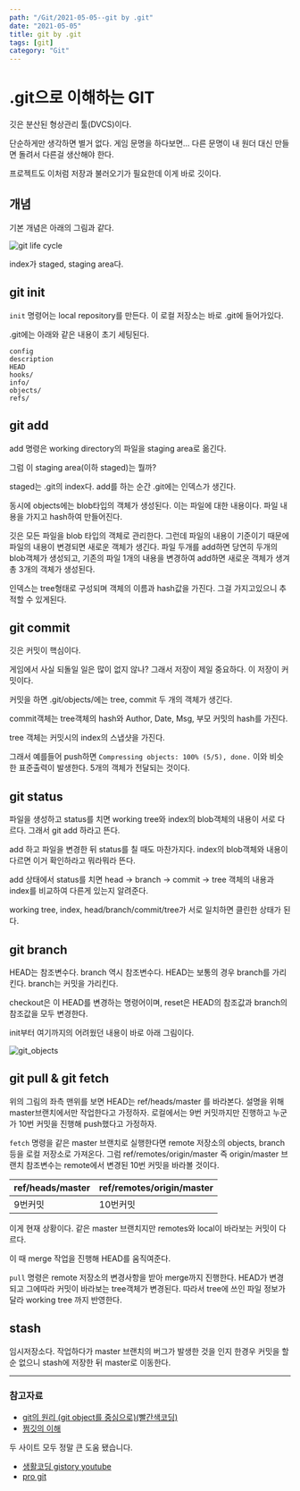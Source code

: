 ---
path: "/Git/2021-05-05--git by .git"
date: "2021-05-05"
title: git by .git
tags: [git]
category: "Git"
---

# .git으로 이해하는 GIT

깃은 분산된 형상관리 툴(DVCS)이다.

단순하게만 생각하면 별거 없다. 게임 문명을 하다보면... 다른 문명이 내 원더 대신 만들면 돌려서 다른걸 생산해야 한다.

프로젝트도 이처럼 저장과 불러오기가 필요한데 이게 바로 깃이다.

## 개념

기본 개념은 아래의 그림과 같다.

![git life cycle](/assets/images/gitBy_.git_gitlifecycle.png)

index가 staged, staging area다.

## git init

`init` 명령어는 local repository를 만든다. 이 로컬 저장소는 바로 .git에 들어가있다.

.git에는 아래와 같은 내용이 초기 세팅된다.

    config
    description
    HEAD
    hooks/
    info/
    objects/
    refs/

## git add

add 명령은 working directory의 파일을 staging area로 옮긴다.

그럼 이 staging area(이하 staged)는 뭘까?

staged는 .git의 index다. add를 하는 순간 .git에는 인덱스가 생긴다.

동시에 objects에는 blob타입의 객체가 생성된다. 이는 파일에 대한 내용이다. 파일 내용을 가지고 hash하여 만들어진다.

깃은 모든 파일을 blob 타입의 객체로 관리한다. 그런데 파일의 내용이 기준이기 때문에 파일의 내용이 변경되면 새로운 객체가 생긴다. 파일 두개를 add하면 당연히 두개의 blob객체가 생성되고, 기존의 파일 1개의 내용을 변경하여 add하면 새로운 객체가 생겨 총 3개의 객체가 생성된다.

인덱스는 tree형태로 구성되며 객체의 이름과 hash값을 가진다. 그걸 가지고있으니 추적할 수 있게된다.

## git commit

깃은 커밋이 핵심이다.

게임에서 사실 되돌일 일은 많이 없지 않나? 그래서 저장이 제일 중요하다. 이 저장이 커밋이다.

커밋을 하면 .git/objects/에는 tree, commit 두 개의 객체가 생긴다.

commit객체는 tree객체의 hash와 Author, Date, Msg, 부모 커밋의 hash를 가진다.

tree 객체는 커밋시의 index의 스냅샷을 가진다.

그래서 예를들어 push하면 `Compressing objects: 100% (5/5), done.` 이와 비슷한 표준출력이 발생한다. 5개의 객체가 전달되는 것이다.

## git status

파일을 생성하고 status를 치면 working tree와 index의 blob객체의 내용이 서로 다르다. 그래서 git add 하라고 뜬다.

add 하고 파일을 변경한 뒤 status를 칠 때도 마찬가지다. index의 blob객체와 내용이 다르면 이거 확인하라고 뭐라뭐라 뜬다.

add 상태에서 status를 치면 head -> branch -> commit -> tree 객체의 내용과 index를 비교하여 다른게 있는지 알려준다.

working tree, index, head/branch/commit/tree가 서로 일치하면 클린한 상태가 된다.

## git branch

HEAD는 참조변수다. branch 역시 참조변수다. HEAD는 보통의 경우 branch를 가리킨다. branch는 커밋을 가리킨다.

checkout은 이 HEAD를 변경하는 명령어이며, reset은 HEAD의 참조값과 branch의 참조값을 모두 변경한다.

init부터 여기까지의 어려웠던 내용이 바로 아래 그림이다.

![git_objects](/assets/images/gitBy_.git_gitobjects.png)

## git pull & git fetch

위의 그림의 좌측 맨위를 보면 HEAD는 ref/heads/master 를 바라본다. 설명을 위해 master브랜치에서만 작업한다고 가정하자. 로컬에서는 9번 커밋까지만 진행하고 누군가 10번 커밋을 진행해 push했다고 가정하자.

`fetch` 명령을 같은 master 브랜치로 실행한다면 remote 저장소의 objects, branch등을 로컬 저장소로 가져온다. 그럼 ref/remotes/origin/master 즉 origin/master 브랜치 참조변수는 remote에서 변경된 10번 커밋을 바라볼 것이다.

| ref/heads/master | ref/remotes/origin/master |
| ---------------- | ------------------------- |
| 9번커밋          | 10번커밋                  |

이게 현재 상황이다. 같은 master 브랜치지만 remotes와 local이 바라보는 커밋이 다르다.

이 때 merge 작업을 진행해 HEAD를 움직여준다.

`pull` 명령은 remote 저장소의 변경사항을 받아 merge까지 진행한다. HEAD가 변경되고 그에따라 커밋이 바라보는 tree객체가 변경된다. 따라서 tree에 쓰인 파일 정보가 달라 working tree 까지 반영한다.

## stash

임시저장소다. 작업하다가 master 브랜치의 버그가 발생한 것을 인지 한경우 커밋을 할 순 없으니 stash에 저장한 뒤 master로 이동한다.

---

### 참고자료

- [git의 원리 (git object를 중심으로)(빨간색코딩)](https://sjh836.tistory.com/37)
- [쩜깃의 이해](https://jusths.tistory.com/64)

두 사이트 모두 정말 큰 도움 됐습니다.

- [생활코딩 gistory youtube](https://www.youtube.com/watch?v=QpTzoiiYoV4&list=PLuHgQVnccGMC6_JRFarkLPBfSNFwrGVlJ&index=6&t=0s)
- [pro git](https://git-scm.com/book/ko/v2)

